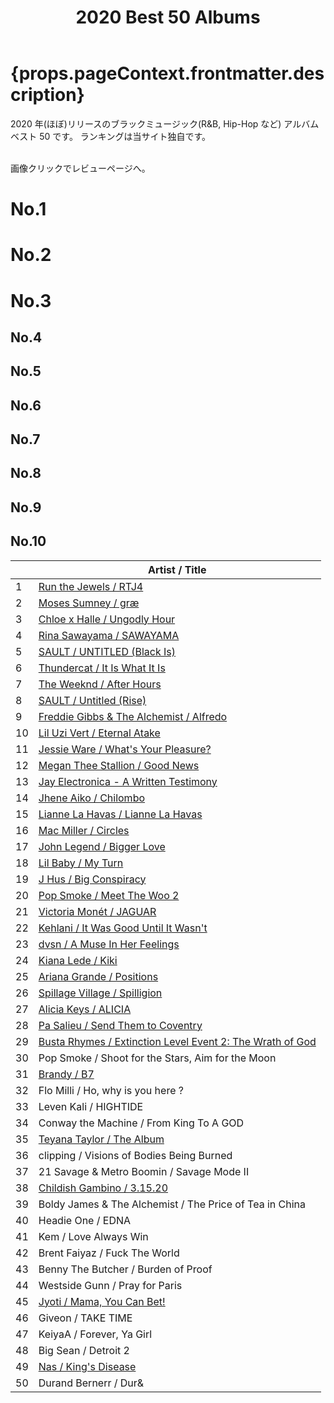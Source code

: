 ﻿---
title: 2020 Best 50 Albums
tabs: ["2022", "2021", "2020", "2019", "2018", "2017", "2016"]
description: 2020 Black Music Best 50 Albums by planet.ky
keywords: "2020, album best 50, CD best 50, black music, Hip-Hop, Rap, Soul, R&B"
---


<h1> {props.pageContext.frontmatter.description} </h1>

<PageDescription>

2020 年(ほぼ)リリースのブラックミュージック(R&B, Hip-Hop など) アルバム ベスト 50 です。
ランキングは当サイト独自です。

<br />
画像クリックでレビューページへ。

</PageDescription>

<Row>
  <Column colMd={2} colLg={3} noGutterMdLeft>
    <h1>No.1</h1>
    <Review1 />
  </Column>
  <Column colMd={2} colLg={3} noGutterMdLeft>
    <h1>No.2</h1>
    <Review2 />
  </Column>
  <Column colMd={2} colLg={3} noGutterMdLeft>
    <h1>No.3</h1>
    <Review3 />
  </Column>
</Row>

<Row>
  <Column colMd={2} colLg={3} noGutterMdLeft>
    <h2>No.4</h2>
    <Review4 />
  </Column>
  <Column colMd={2} colLg={3} noGutterMdLeft>
    <h2>No.5</h2>
    <Review5 />
  </Column>
  <Column colMd={2} colLg={3} noGutterMdLeft>
    <h2>No.6</h2>
    <Review6 />
  </Column>
</Row>

<Row>
  <Column colMd={2} colLg={2} noGutterMdLeft>
    <h2>No.7</h2>
    <Review7 />
  </Column>
  <Column colMd={2} colLg={2} noGutterMdLeft>
    <h2>No.8</h2>
    <Review8 />
  </Column>
  <Column colMd={2} colLg={2} noGutterMdLeft>
    <h2>No.9</h2>
    <Review9 />
  </Column>
  <Column colMd={2} colLg={2} noGutterMdLeft>
    <h2>No.10</h2>
    <Review10 />
  </Column>
</Row>

|     | Artist / Title                                                                     |
| --- | ---------------------------------------------------------------------------------- |
| 1   | [Run the Jewels / RTJ4](/review/runthejewels4L/)                                   |
| 2   | [Moses Sumney / græ](/review/mosessumney2L/)                                       |
| 3   | [Chloe x Halle / Ungodly Hour](/review/chloexhalle1L/)                             |
| 4   | [Rina Sawayama / SAWAYAMA](/review/rinasawayama1L/)                                |
| 5   | [SAULT / UNTITLED (Black Is)](/review/sault2L/)                                    |
| 6   | [Thundercat / It Is What It Is](/review/thundercat2L/)                             |
| 7   | [The Weeknd / After Hours](/review/weeknd6L/)                                      |
| 8   | [SAULT / Untitled (Rise)](/review/sault1L/)                                        |
| 9   | [Freddie Gibbs & The Alchemist / Alfredo](/review/fgibbsalchemist1L/)              |
| 10  | [Lil Uzi Vert / Eternal Atake](/review/liluzivert2L/)                              |
| 11  | [Jessie Ware / What's Your Pleasure?](/review/jessieware4L/)                       |
| 12  | [Megan Thee Stallion / Good News](/review/megantheestallion1L/)                    |
| 13  | [Jay Electronica - A Written Testimony](/review/jayelectronica1L/)                 |
| 14  | [Jhene Aiko / Chilombo](/review/jheneaiko1L/)                                      |
| 15  | [Lianne La Havas / Lianne La Havas](/review/liannelahavas1L/)                      |
| 16  | [Mac Miller / Circles](/review/macmiller3L/)                                       |
| 17  | [John Legend / Bigger Love](/review/johnlegend6L)                                  |
| 18  | [Lil Baby / My Turn](/review/lilbaby1L)                                            |
| 19  | [J Hus / Big Conspiracy](/review/jhus2L/)                                          |
| 20  | [Pop Smoke / Meet The Woo 2](/review/popsmoke1)                                    |
| 21  | [Victoria Monét / JAGUAR](/review/victoriamonet1L/)                                |
| 22  | [Kehlani / It Was Good Until It Wasn't](/review/kehlani3L/)                        |
| 23  | [dvsn / A Muse In Her Feelings](/review/dvsn1L)                                    |
| 24  | [Kiana Lede / Kiki](/review/kianalede1L)                                           |
| 25  | [Ariana Grande / Positions](/review/arianagrande6L)                                |
| 26  | [Spillage Village / Spilligion](/review/spillagevillage1L)                         |
| 27  | [Alicia Keys / ALICIA](/review/aliciakeys7L)                                       |
| 28  | [Pa Salieu / Send Them to Coventry](/review/pasalieu1L)                            |
| 29  | [Busta Rhymes / Extinction Level Event 2: The Wrath of God](/review/bustarhymes6L) |
| 30  | Pop Smoke / Shoot for the Stars, Aim for the Moon                                  |
| 31  | [Brandy / B7](/review/brandy5L)                                                    |
| 32  | Flo Milli / Ho, why is you here ?                                                  |
| 33  | Leven Kali / HIGHTIDE                                                              |
| 34  | Conway the Machine / From King To A GOD                                            |
| 35  | [Teyana Taylor / The Album](/review/teyanataylor3L/)                               |
| 36  | clipping / Visions of Bodies Being Burned                                          |
| 37  | 21 Savage & Metro Boomin / Savage Mode II                                          |
| 38  | [Childish Gambino / 3.15.20](/review/childishgambino2L/)                           |
| 39  | Boldy James & The Alchemist / The Price of Tea in China                            |
| 40  | Headie One / EDNA                                                                  |
| 41  | Kem / Love Always Win                                                              |
| 42  | Brent Faiyaz / Fuck The World                                                      |
| 43  | Benny The Butcher / Burden of Proof                                                |
| 44  | Westside Gunn / Pray for Paris                                                     |
| 45  | [Jyoti / Mama, You Can Bet!](/review/georgiaannemuldrow2L/)                        |
| 46  | Giveon / TAKE TIME                                                                 |
| 47  | KeiyaA / Forever, Ya Girl                                                          |
| 48  | Big Sean / Detroit 2                                                               |
| 49  | [Nas / King's Disease](/review/nas8L/)                                             |
| 50  | Durand Bernerr / Dur&                                                              |
